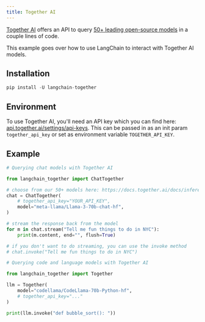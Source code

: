 ```yaml
---
title: Together AI
---
```


[Together AI](https://www.together.ai/) offers an API to query [50+ leading open-source models](https://docs.together.ai/docs/inference-models) in a couple lines of code.

This example goes over how to use LangChain to interact with Together AI models.

## Installation

```python
pip install -U langchain-together
```

## Environment

To use Together AI, you'll need an API key which you can find here:
[api.together.ai/settings/api-keys](https://api.together.ai/settings/api-keys). This can be passed in as an init param
`together_api_key` or set as environment variable `TOGETHER_API_KEY`.

## Example

```python
# Querying chat models with Together AI

from langchain_together import ChatTogether

# choose from our 50+ models here: https://docs.together.ai/docs/inference-models
chat = ChatTogether(
    # together_api_key="YOUR_API_KEY",
    model="meta-llama/Llama-3-70b-chat-hf",
)

# stream the response back from the model
for m in chat.stream("Tell me fun things to do in NYC"):
    print(m.content, end="", flush=True)

# if you don't want to do streaming, you can use the invoke method
# chat.invoke("Tell me fun things to do in NYC")
```

```python
# Querying code and language models with Together AI

from langchain_together import Together

llm = Together(
    model="codellama/CodeLlama-70b-Python-hf",
    # together_api_key="..."
)

print(llm.invoke("def bubble_sort(): "))
```
